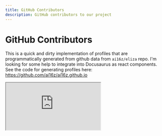 ```yaml
---
title: GitHub Contributors 
description: GitHub contributors to our project
---
```


# GitHub Contributors

This is a quick and dirty implementation of profiles that are programmatically generated from github data from `ai16z/eliza` repo. I'm looking for some help to integrate into Docusaurus as react components. See the code for generating profiles here: https://github.com/ai16z/ai16z.github.io

<iframe 
  src="https://ai16z.github.io/profiles/index.html" 
  style={{
    width: '100%',
    height: '100vh',
    border: 'none',
  }}
/>
